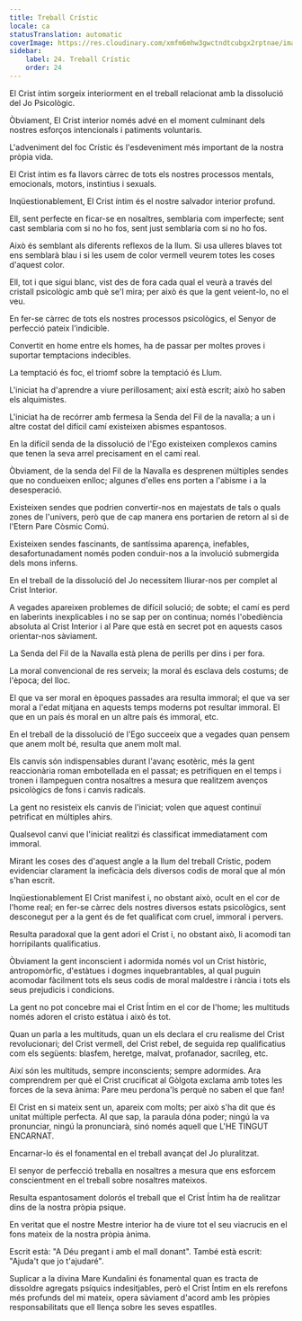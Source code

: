 ```yaml
---
title: Treball Crístic
locale: ca
statusTranslation: automatic
coverImage: https://res.cloudinary.com/xmfm6mhw3gwctndtcubgx2rptnae/image/upload/v1741354419/small_cover_la_gran_rebelion_28716e29d2.webp
sidebar:
    label: 24. Treball Crístic
    order: 24
---
```

El Crist íntim sorgeix interiorment en el treball relacionat amb la dissolució del Jo Psicològic.

Òbviament, El Crist interior només advé en el moment culminant dels nostres esforços intencionals i patiments voluntaris.

L'adveniment del foc Crístic és l'esdeveniment més important de la nostra pròpia vida.

El Crist íntim es fa llavors càrrec de tots els nostres processos mentals, emocionals, motors, instintius i sexuals.

Inqüestionablement, El Crist íntim és el nostre salvador interior profund.

Ell, sent perfecte en ficar-se en nosaltres, semblaria com imperfecte; sent cast semblaria com si no ho fos, sent just semblaria com si no ho fos.

Això és semblant als diferents reflexos de la llum. Si usa ulleres blaves tot ens semblarà blau i si les usem de color vermell veurem totes les coses d'aquest color.

Ell, tot i que sigui blanc, vist des de fora cada qual el veurà a través del cristall psicològic amb què se'l mira; per això és que la gent veient-lo, no el veu.

En fer-se càrrec de tots els nostres processos psicològics, el Senyor de perfecció pateix l'indicible.

Convertit en home entre els homes, ha de passar per moltes proves i suportar temptacions indecibles.

La temptació és foc, el triomf sobre la temptació és Llum.

L'iniciat ha d'aprendre a viure perillosament; així està escrit; això ho saben els alquimistes.

L'iniciat ha de recórrer amb fermesa la Senda del Fil de la navalla; a un i altre costat del difícil camí existeixen abismes espantosos.

En la difícil senda de la dissolució de l'Ego existeixen complexos camins que tenen la seva arrel precisament en el camí real.

Òbviament, de la senda del Fil de la Navalla es desprenen múltiples sendes que no condueixen enlloc; algunes d'elles ens porten a l'abisme i a la desesperació.

Existeixen sendes que podrien convertir-nos en majestats de tals o quals zones de l'univers, però que de cap manera ens portarien de retorn al si de l'Etern Pare Còsmic Comú.

Existeixen sendes fascinants, de santíssima aparença, inefables, desafortunadament només poden conduir-nos a la involució submergida dels mons inferns.

En el treball de la dissolució del Jo necessitem lliurar-nos per complet al Crist Interior.

A vegades apareixen problemes de difícil solució; de sobte; el camí es perd en laberints inexplicables i no se sap per on continua; només l'obediència absoluta al Crist Interior i al Pare que està en secret pot en aquests casos orientar-nos sàviament.

La Senda del Fil de la Navalla està plena de perills per dins i per fora.

La moral convencional de res serveix; la moral és esclava dels costums; de l'època; del lloc.

El que va ser moral en èpoques passades ara resulta immoral; el que va ser moral a l'edat mitjana en aquests temps moderns pot resultar immoral. El que en un país és moral en un altre país és immoral, etc.

En el treball de la dissolució de l'Ego succeeix que a vegades quan pensem que anem molt bé, resulta que anem molt mal.

Els canvis són indispensables durant l'avanç esotèric, més la gent reaccionària roman embotellada en el passat; es petrifiquen en el temps i tronen i llampeguen contra nosaltres a mesura que realitzem avenços psicològics de fons i canvis radicals.

La gent no resisteix els canvis de l'iniciat; volen que aquest continuï petrificat en múltiples ahirs.

Qualsevol canvi que l'iniciat realitzi és classificat immediatament com immoral.

Mirant les coses des d'aquest angle a la llum del treball Crístic, podem evidenciar clarament la ineficàcia dels diversos codis de moral que al món s'han escrit.

Inqüestionablement El Crist manifest i, no obstant això, ocult en el cor de l'home real; en fer-se càrrec dels nostres diversos estats psicològics, sent desconegut per a la gent és de fet qualificat com cruel, immoral i pervers.

Resulta paradoxal que la gent adori el Crist i, no obstant això, li acomodi tan horripilants qualificatius.

Òbviament la gent inconscient i adormida només vol un Crist històric, antropomòrfic, d'estàtues i dogmes inquebrantables, al qual puguin acomodar fàcilment tots els seus codis de moral maldestre i rància i tots els seus prejudicis i condicions.

La gent no pot concebre mai el Crist Íntim en el cor de l'home; les multituds només adoren el cristo estàtua i això és tot.

Quan un parla a les multituds, quan un els declara el cru realisme del Crist revolucionari; del Crist vermell, del Crist rebel, de seguida rep qualificatius com els següents: blasfem, heretge, malvat, profanador, sacríleg, etc.

Així són les multituds, sempre inconscients; sempre adormides. Ara comprendrem per què el Crist crucificat al Gòlgota exclama amb totes les forces de la seva ànima: Pare meu perdona'ls perquè no saben el que fan!

El Crist en si mateix sent un, apareix com molts; per això s'ha dit que és unitat múltiple perfecta. Al que sap, la paraula dóna poder; ningú la va pronunciar, ningú la pronunciarà, sinó només aquell que L'HE TINGUT ENCARNAT.

Encarnar-lo és el fonamental en el treball avançat del Jo pluralitzat.

El senyor de perfecció treballa en nosaltres a mesura que ens esforcem conscientment en el treball sobre nosaltres mateixos.

Resulta espantosament dolorós el treball que el Crist Íntim ha de realitzar dins de la nostra pròpia psique.

En veritat que el nostre Mestre interior ha de viure tot el seu viacrucis en el fons mateix de la nostra pròpia ànima.

Escrit està: "A Déu pregant i amb el mall donant". També està escrit: "Ajuda't que jo t'ajudaré".

Suplicar a la divina Mare Kundalini és fonamental quan es tracta de dissoldre agregats psíquics indesitjables, però el Crist Íntim en els rerefons més profunds del mi mateix, opera sàviament d'acord amb les pròpies responsabilitats que ell llença sobre les seves espatlles.

